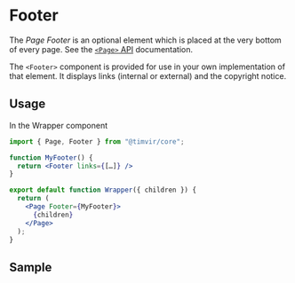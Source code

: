 
# Footer

The *Page Footer* is an optional element which is placed at the very bottom of every page.
See the [`<Page>` API](/docs/components/Page/api) documentation.

The `<Footer>` component is provided for use in your own implementation of that element. It
displays links (internal or external) and the copyright notice.

## Usage

In the Wrapper component

```jsx
import { Page, Footer } from "@timvir/core";

function MyFooter() {
  return <Footer links={[…]} />
}

export default function Wrapper({ children }) {
  return (
    <Page Footer={MyFooter}>
      {children}
    </Page>
  );
}
```

## Sample

<Viewport src="/docs/components/Footer/samples/basic" />

